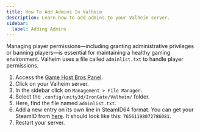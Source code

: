 ```yaml
---
title: How To Add Admins In Valheim
description: Learn how to add admins to your Valheim server.
sidebar:
  label: Adding Admins
---
```


Managing player permissions—including granting administrative privileges or banning players—is essential for maintaining a healthy gaming environment. Valheim uses a file called `adminlist.txt` to handle player permissions.

1. Access the [Game Host Bros Panel](https://panel.gamehostbros.com/).
2. Click on your Valheim server.
3. In the sidebar click on `Management > File Manager`.
4. Select the `.config/unity3d/IronGate/Valheim/` folder.
5. Here, find the file named `adminlist.txt`.
6. Add a new entry on its own line in SteamID64 format. You can get your SteamID from [here](https://steamid.io/). It should look like this: `76561198072786081`.
7. Restart your server.
